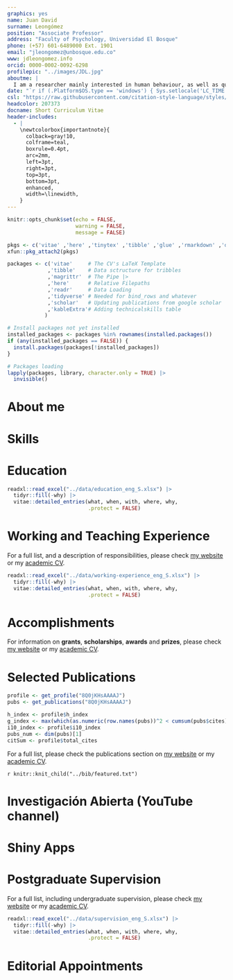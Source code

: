 ```yaml
---
graphics: yes
name: Juan David
surname: Leongómez
position: "Associate Professor"
address: "Faculty of Psychology, Universidad El Bosque"
phone: (+57) 601-6489000 Ext. 1901
email: "jleongomez@unbosque.edu.co"
www: jdleongomez.info
orcid: 0000-0002-0092-6298
profilepic: "../images/JDL.jpg"
aboutme: |
  I am a researcher mainly interested in human behaviour, as well as quantitative methods and reproducible science.
date: "`r if (.Platform$OS.type == 'windows') { Sys.setlocale('LC_TIME','English_United Kingdom') } else { Sys.setlocale('LC_TIME','en_GB.utf8') }; format(Sys.Date(), '%d %B %Y')`"
csl: "https://raw.githubusercontent.com/citation-style-language/styles/master/apa-cv.csl"
headcolor: 207373
docname: Short Curriculum Vitae
header-includes:
  - |
    \newtcolorbox{importantnote}{
      colback=gray!10,
      colframe=teal,
      boxrule=0.4pt,
      arc=2mm,
      left=3pt,
      right=3pt,
      top=3pt,
      bottom=3pt,
      enhanced,
      width=\linewidth,
    }
---
```


```r
knitr::opts_chunk$set(echo = FALSE,
                      warning = FALSE,
                      message = FALSE)

pkgs <- c('vitae' ,'here' ,'tinytex' ,'tibble' ,'glue' ,'rmarkdown' ,'dplyr', 'readr' ,'yaml')
xfun::pkg_attach2(pkgs)

packages <- c('vitae'     # The CV's LaTeX Template
             ,'tibble'    # Data sctructure for tribbles
             ,'magrittr'  # The Pipe |>
             ,'here'      # Relative Filepaths
             ,'readr'     # Data Loading
             ,'tidyverse' # Needed for bind_rows and whatever
             ,'scholar'   # Updating publications from google scholar
             ,'kableExtra'# Adding technicalskills table
            )

# Install packages not yet installed
installed_packages <- packages %in% rownames(installed.packages())
if (any(installed_packages == FALSE)) {
  install.packages(packages[!installed_packages])
}

# Packages loading
lapply(packages, library, character.only = TRUE) |>
  invisible()
```

# About me


\begin{minipage}[c]{0.85\linewidth}
\begin{small}
I am an Associate Professor and researcher at \href{https://jdleongomez.info/es/team/}{\textit{\textbf{EvoCo}: Human Behaviour and Evolution Lab}}, and leader of the \href{https://unbosque.portalinvestigacion.com/grupos/302}{\textit{\textbf{CODEC}: Cognitive and Behavioural Sciences Research Group}} (classified as \href{https://scienti.minciencias.gov.co/gruplac/jsp/visualiza/visualizagr.jsp?nro=00000000001446}{\textbf{A1}}), within the \href{https://www.uelbosque.edu.co/psicologia}{Faculty of Psychology} at the \href{https://www.uelbosque.edu.co/}{Universidad El Bosque} in Bogotá, Colombia. I am also a founding and board member of the \textbf{\textit{Latin American Association for Human Behavioral and Evolutionary Sciences}} (\textbf{\textit{LAAHBES}}). \par \vspace{0.4em}
\textbf{Research:} My work focuses on human vocal communication, mate choice, musicality, and hormonal influences on behaviour. I have published pioneering studies on vocal modulation in social and courtship contexts.\par \vspace{0.4em}
\textbf{Open Science:} I am interested in quantitative methods and programming, especially in \textbf{R}, as tools to promote open and reproducible science. In line with these values, I serve as a \href{https://rr.peercommunityin.org/about/recommenders}{recommender} (associate editor) at \href{https://rr.peercommunityin.org/}{Peer Community In Registered Reports}, and \textit{Data Editor} at \href{https://royalsocietypublishing.org/journal/rspb}{Proceedings of the Royal Society B}. 
\end{small}
\end{minipage} \begin{minipage}[c]{0.15\linewidth}
\begin{flushright} 
\hfill \href{https://jdleongomez.info/en/team/}{\includegraphics[width=2cm, height=2cm]{Logo_EvoCo.png}} \newline\newline \href{https://unbosque.portalinvestigacion.com/grupos/302}{\includegraphics[width=2cm, height=2cm]{Logo_CODEC.png}}
\end{flushright}
\end{minipage}

# Skills

\begin{cvskills}
  \cvskill
    {Programming}
    {\href{https://www.r-project.org/}{\textbf{R}} (advanced: all data wrangling, analysis, plots and tables —and even this CV— made in R)}

  \cvskill
    {Reproducible Reports}
    {Markdown/\href{https://rmarkdown.rstudio.com/}{R Markdown}/\href{https://quarto.org/}{Quarto} (including {\fontfamily{cmr}\selectfont\LaTeX} and HTML\faHtml5 code). Version control: \href{https://git-scm.com/}{Git} \faGit* and \href{https://github.com/JDLeongomez}{GitHub} \faGithub}

  \cvskill
    {Quantitative Research}
    {General and generalised models, linear mixed-effects models, multi-model inference, machine learning}

  \cvskill
    {Software}
    {\href{https://posit.co/products/open-source/rstudio/}{RStudio}, \href{https://code.visualstudio.com/}{Visual Studio Code}, \href{https://www.fon.hum.uva.nl/praat/}{Praat}, \href{https://www.audacityteam.org/}{Audacity}, \href{https://inkscape.org/}{InkScape}, \href{https://www.zotero.org/}{Zotero}}

  \cvskill
    {Languages}
    {English/Spanish (native)}
\end{cvskills}

# Education

```r
readxl::read_excel("../data/education_eng_S.xlsx") |>
  tidyr::fill(-why) |>
  vitae::detailed_entries(what, when, with, where, why,
                          .protect = FALSE)
```

# Working and Teaching Experience

For a full list, and a description of responsibilities, please check [my website](https://jdleongomez.info/en/profile/#experience) or my [academic CV](https://jdleongomez.github.io/JDL_CV/CV_eng/JDL_CV_en.pdf).

```r
readxl::read_excel("../data/working-experience_eng_S.xlsx") |>
  tidyr::fill(-why) |>
  vitae::detailed_entries(what, when, with, where, why,
                          .protect = FALSE)
```

# Accomplishments

For information on **grants**, **scholarships**, **awards** and **prizes**, please check [my website](https://jdleongomez.info/en/profile/#accomplishments) or my [academic CV](https://jdleongomez.github.io/JDL_CV/CV_eng/JDL_CV_en.pdf).

# Selected Publications

```r
profile <- get_profile("8Q0jKHsAAAAJ")
pubs <- get_publications("8Q0jKHsAAAAJ")

h_index <- profile$h_index
g_index <- max(which(as.numeric(row.names(pubs))^2 < cumsum(pubs$cites)))
i10_index <- profile$i10_index
pubs_num <- dim(pubs)[1]
citSum <- profile$total_cites
```

\begin{tcolorbox}[enhanced,
        on line, 
        boxsep=4pt, left=0pt,right=0pt,top=0pt,bottom=0pt,
        colframe=white,colback=teal,
        hyperurl={https://scholar.google.com/citations?user=8Q0jKHsAAAAJ}]
  
\color{white}
\begin{minipage}[c]{0.195\linewidth}
  \begin{center} \begin{huge} `r h_index` \end{huge}
  \begin{small} \textit{h}-index \end{small} \end{center} 
\end{minipage} \begin{minipage}[c]{0.195\linewidth}
  \begin{center} \begin{huge} `r g_index` \end{huge}
  \begin{small} \textit{g}-index \end{small} \end{center}
\end{minipage} \begin{minipage}[c]{0.195\linewidth}
  \begin{center} \begin{huge} `r i10_index` \end{huge}
  \begin{small} i10-index \end{small} \end{center}
\end{minipage} \begin{minipage}[c]{0.195\linewidth}
  \begin{center} \begin{huge} `r pubs_num` \end{huge}
  \begin{small} Publications \end{small} \end{center}
\end{minipage} \begin{minipage}[c]{0.195\linewidth}  
  \begin{center} \begin{huge} `r citSum` \end{huge} 
  \begin{small} Citations \end{small} \end{center}
\end{minipage}
\end{tcolorbox}

For a full list, please check the publications section on [my website](https://jdleongomez.info/en/publication/) or my [academic CV](https://jdleongomez.github.io/JDL_CV/CV_eng/JDL_CV_en.pdf). 

\begingroup
\footnotesize

\begin{importantnote}
  \textbf{Note:} first, last, or corresponding author in all these publications.
\end{importantnote}

\setlength{\parindent}{-0.5in}
\setlength{\leftskip}{0.5in}

`r knitr::knit_child("../bib/featured.txt")`

\endgroup

# Investigación Abierta (YouTube channel)

\begin{minipage}[c]{0.15\linewidth}
\href{https://www.youtube.com/@InvestigacionAbierta}{\includegraphics[width=2cm, height=2cm]{Logo_IA.png}}
\end{minipage} \begin{minipage}[c]{0.85\linewidth}
\textcolor{red}{\faYoutube} \href{https://www.youtube.com/@InvestigacionAbierta}{Investigación Abierta} [\textit{Open Research}] is a YouTube channel (in Spanish) where I post videos and tutorials related to quantitative research methods and open science, as well as useful open source software.
\end{minipage}

# Shiny Apps

\begin{minipage}[c]{0.10\linewidth}
\href{https://jdleongomez.info/en/#shiny}{\includegraphics[width=1.5cm, height=1.74cm]{shiny_hex.png}}
\end{minipage} \begin{minipage}[c]{0.90\linewidth}
I have created a few, small public apps with \href{https://shiny.posit.co/}{Shiny} in R, mostly for fun or to illustrate statistics concepts. For a list, please check \href{https://jdleongomez.info/en/#shiny}{my website}.
\end{minipage} 

# Postgraduate Supervision

For a full list, including undergraduate supervision, please check [my website](https://jdleongomez.info/en/team/) or my [academic CV](https://jdleongomez.github.io/JDL_CV/CV_eng/JDL_CV_en.pdf).

```r
readxl::read_excel("../data/supervision_eng_S.xlsx") |>
  tidyr::fill(-why) |>
  vitae::detailed_entries(what, when, with, where, why,
                          .protect = FALSE)
```

# Editorial Appointments

\begin{small}
I am a \href{https://rr.peercommunityin.org/about/recommenders}{recommender} (editor) for \href{https://rr.peercommunityin.org/}{Peer Community In Registered Reports} and recently acted as guest editor for a two-part theme issue on \href{https://royalsocietypublishing.org/journal/rstb}{Philosophical Transactions B} (\href{https://royalsocietypublishing.org/toc/rstb/2021/376/1840}{Part 1}, \href{https://royalsocietypublishing.org/toc/rstb/2022/377/1841}{Part 2}). I was recently invited to join \href{https://royalsocietypublishing.org/journal/rspb}{Proceedings of the Royal Society B} as a Data Editor and regularly serve as an \textit{ad-hoc} reviewer for journals such as \href{https://royalsocietypublishing.org/journal/rsos}{Royal Society Open Science}, \href{https://journals.plos.org/plosone/}{PLOS ONE}, \href{https://www.sciencedirect.com/journal/evolution-and-human-behavior}{Evolution and Human Behavior}, \href{https://www.nature.com/srep/}{Scientific Reports}, \href{https://www.tandfonline.com/toc/hbas20/current}{Basic and Applied Social Psychology}, \href{https://www.journals.elsevier.com/cortex}{Cortex}, \href{https://journals.sagepub.com/home/pec}{Perception}, \href{https://journals.sagepub.com/home/evp}{Evolutionary Psychology}, and \href{https://www.frontiersin.org/journals/psychology}{Frontiers in Psychology}, where I served as \href{https://loop.frontiersin.org/people/438954/overview}{Review Editor} for the \href{https://www.frontiersin.org/journals/psychology/sections/evolutionary-psychology}{\textit{Evolutionary Psychology specialty section}} between 2018 and 2024. My verified record can be viewed on my \href{https://www.webofscience.com/wos/author/record/387716}{Web of Science} profile.
\end{small}

